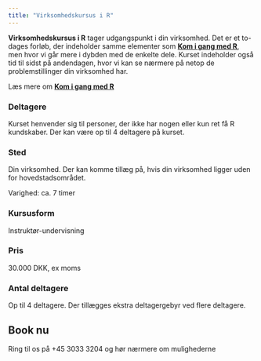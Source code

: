 ```yaml
---
title: "Virksomhedskursus i R"
---
```


**Virksomhedskursus i R** tager udgangspunkt i din virksomhed. Det er et to-dages forløb, der indeholder samme elementer som [**Kom i gang med R**](komigang.html), men hvor vi går mere i dybden med de enkelte dele. Kurset indeholder også tid til sidst på andendagen, hvor vi kan se nærmere på netop de problemstillinger din virksomhed har.

Læs mere om [**Kom i gang med R**](komigang.html)

### Deltagere
Kurset henvender sig til personer, der ikke har nogen eller kun ret få R kundskaber.
Der kan være op til 4 deltagere på kurset.

### Sted
Din virksomhed. Der kan komme tillæg på, hvis din virksomhed ligger uden for hovedstadsområdet.

Varighed: ca. 7 timer

### Kursusform
Instruktør-undervisning

### Pris
30.000 DKK, ex moms

### Antal deltagere
Op til 4 deltagere. Der tillægges ekstra deltagergebyr ved flere deltagere.

## Book nu
Ring til os på +45 3033 3204 og hør nærmere om mulighederne
